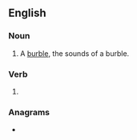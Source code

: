 ==English==

===Noun===
{{en-noun}}

# A [[burble]], the sounds of a burble.

===Verb===
{{head|en|present participle}}

# {{present participle of|burble|lang=en|nocat=1}}

===Anagrams===
* {{anagrams|en|a=bbgilnru|blurbing}}